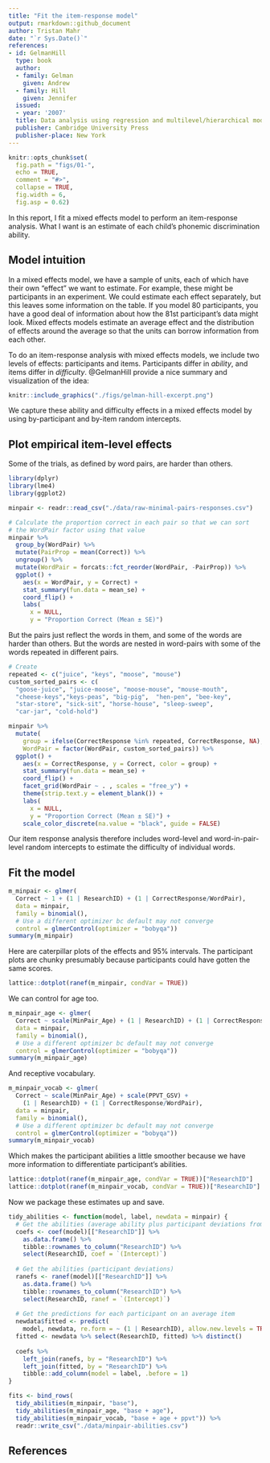 ```yaml
---
title: "Fit the item-response model"
output: rmarkdown::github_document
author: Tristan Mahr
date: "`r Sys.Date()`"
references:
- id: GelmanHill
  type: book
  author:
  - family: Gelman
    given: Andrew
  - family: Hill
    given: Jennifer
  issued:
  - year: '2007'
  title: Data analysis using regression and multilevel/hierarchical models
  publisher: Cambridge University Press
  publisher-place: New York
---
```


```r
knitr::opts_chunk$set(
  fig.path = "figs/01-",
  echo = TRUE, 
  comment = "#>", 
  collapse = TRUE,
  fig.width = 6, 
  fig.asp = 0.62)
```

In this report, I fit a mixed effects model to perform an item-response
analysis. What I want is an estimate of each child's phonemic
discrimination ability.


## Model intuition

In a mixed effects model, we have a sample of units, each of which have
their own "effect" we want to estimate. For example, these might be
participants in an experiment. We could estimate each effect separately,
but this leaves some information on the table. If you model 80
participants, you have a good deal of information about how the 81st
participant's data might look. Mixed effects models estimate an average
effect and the distribution of effects around the average so that the
units can borrow information from each other.

To do an item-response analysis with mixed effects models, we include
two levels of effects: participants and items. Participants differ in
*ability*, and items differ in *difficulty*. @GelmanHill provide a
nice summary and visualization of the idea:


```r
knitr::include_graphics("./figs/gelman-hill-excerpt.png")
```

We capture these ability and difficulty effects in a mixed effects model
by using by-participant and by-item random intercepts. 

## Plot empirical item-level effects

Some of the trials, as defined by word pairs, are harder than others.

```r
library(dplyr)
library(lme4)
library(ggplot2)

minpair <- readr::read_csv("./data/raw-minimal-pairs-responses.csv")

# Calculate the proportion correct in each pair so that we can sort 
# the WordPair factor using that value
minpair %>% 
  group_by(WordPair) %>% 
  mutate(PairProp = mean(Correct)) %>% 
  ungroup() %>% 
  mutate(WordPair = forcats::fct_reorder(WordPair, -PairProp)) %>% 
  ggplot() + 
    aes(x = WordPair, y = Correct) +
    stat_summary(fun.data = mean_se) + 
    coord_flip() + 
    labs(
      x = NULL,
      y = "Proportion Correct (Mean ± SE)")
```

But the pairs just reflect the words in them, and some of the words are
harder than others. But the words are nested in word-pairs with some of
the words repeated in different pairs.

```r
# Create
repeated <- c("juice", "keys", "moose", "mouse")
custom_sorted_pairs <- c(
  "goose-juice", "juice-moose", "moose-mouse", "mouse-mouth",
  "cheese-keys","keys-peas", "big-pig",  "hen-pen", "bee-key", 
  "star-store", "sick-sit", "horse-house", "sleep-sweep", 
  "car-jar", "cold-hold")

minpair %>% 
  mutate(
    group = ifelse(CorrectResponse %in% repeated, CorrectResponse, NA),
    WordPair = factor(WordPair, custom_sorted_pairs)) %>% 
  ggplot() + 
    aes(x = CorrectResponse, y = Correct, color = group) +
    stat_summary(fun.data = mean_se) + 
    coord_flip() +
    facet_grid(WordPair ~ . , scales = "free_y") +
    theme(strip.text.y = element_blank()) +
    labs(
      x = NULL,
      y = "Proportion Correct (Mean ± SE)") + 
    scale_color_discrete(na.value = "black", guide = FALSE)
```

Our item response analysis therefore includes word-level and
word-in-pair-level random intercepts to estimate the difficulty of
individual words.

## Fit the model

```r
m_minpair <- glmer(
  Correct ~ 1 + (1 | ResearchID) + (1 | CorrectResponse/WordPair),
  data = minpair,
  family = binomial(),
  # Use a different optimizer bc default may not converge
  control = glmerControl(optimizer = "bobyqa"))
summary(m_minpair)
```

Here are caterpillar plots of the effects and 95% intervals. The
participant plots are chunky presumably because participants could have
gotten the same scores.

```r
lattice::dotplot(ranef(m_minpair, condVar = TRUE))
```

We can control for age too.

```r
m_minpair_age <- glmer(
  Correct ~ scale(MinPair_Age) + (1 | ResearchID) + (1 | CorrectResponse/WordPair),
  data = minpair,
  family = binomial(),
  # Use a different optimizer bc default may not converge
  control = glmerControl(optimizer = "bobyqa"))
summary(m_minpair_age)
```

And receptive vocabulary.

```r
m_minpair_vocab <- glmer(
  Correct ~ scale(MinPair_Age) + scale(PPVT_GSV) + 
    (1 | ResearchID) + (1 | CorrectResponse/WordPair),
  data = minpair,
  family = binomial(),
  # Use a different optimizer bc default may not converge
  control = glmerControl(optimizer = "bobyqa"))
summary(m_minpair_vocab)
```

Which makes the participant abilities a little smoother because we have
more information to differentiate participant's abilities.

```r
lattice::dotplot(ranef(m_minpair_age, condVar = TRUE))["ResearchID"]
lattice::dotplot(ranef(m_minpair_vocab, condVar = TRUE))["ResearchID"]
```

Now we package these estimates up and save.

```r
tidy_abilities <- function(model, label, newdata = minpair) {
  # Get the abilities (average ability plus participant deviations from average)
  coefs <- coef(model)[["ResearchID"]] %>% 
    as.data.frame() %>% 
    tibble::rownames_to_column("ResearchID") %>% 
    select(ResearchID, coef = `(Intercept)`)  
  
  # Get the abilities (participant deviations)
  ranefs <- ranef(model)[["ResearchID"]] %>% 
    as.data.frame() %>% 
    tibble::rownames_to_column("ResearchID") %>% 
    select(ResearchID, ranef = `(Intercept)`)  
  
  # Get the predictions for each participant on an average item
  newdata$fitted <- predict(
    model, newdata, re.form = ~ (1 | ResearchID), allow.new.levels = TRUE) 
  fitted <- newdata %>% select(ResearchID, fitted) %>% distinct()
  
  coefs %>% 
    left_join(ranefs, by = "ResearchID") %>% 
    left_join(fitted, by = "ResearchID") %>% 
    tibble::add_column(model = label, .before = 1)
}

fits <- bind_rows(
  tidy_abilities(m_minpair, "base"),
  tidy_abilities(m_minpair_age, "base + age"),
  tidy_abilities(m_minpair_vocab, "base + age + ppvt")) %>% 
  readr::write_csv("./data/minpair-abilities.csv")
```

## References

